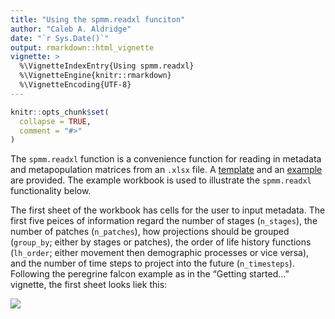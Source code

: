 ```yaml
---
title: "Using the spmm.readxl funciton"
author: "Caleb A. Aldridge"
date: "`r Sys.Date()`"
output: rmarkdown::html_vignette
vignette: >
  %\VignetteIndexEntry{Using spmm.readxl}
  %\VignetteEngine{knitr::rmarkdown}
  %\VignetteEncoding{UTF-8}
---
```


```r
knitr::opts_chunk$set(
  collapse = TRUE,
  comment = "#>"
)
```

The `spmm.readxl` function is a convenience function for reading in metadata and metapopulation matrices from an `.xlsx` file. A [template](man/spmm-template.xlsm) and an [example](man/spmm-example.xlsm) are provided. The example workbook is used to illustrate the `spmm.readxl` functionality below.

The first sheet of the workbook has cells for the user to input metadata. The first five peices of information regard the number of stages (`n_stages`), the number of patches (`n_patches`), how projections should be grouped (`group_by`; either by stages or patches), the order of life history functions (`lh_order`; either movement then demographic processes or vice versa), and the number of time steps to project into the future (`n_timesteps`). Following the peregrine falcon example as in the "Getting started..." vignette, the first sheet looks liek this:

![](man/figures/example-sheet-01.png)